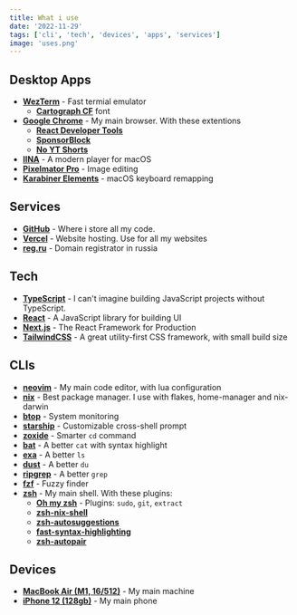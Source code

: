 ```yaml
---
title: What i use
date: '2022-11-29'
tags: ['cli', 'tech', 'devices', 'apps', 'services']
image: 'uses.png'
---
```


## Desktop Apps

- [**WezTerm**](https://wezfurlong.org/wezterm) - Fast termial emulator
  - [**Cartograph CF**](https://connary.com/cartograph.html) font
- [**Google Chrome**](https://www.google.com/chrome) - My main browser. With
  these extentions
  - [**React Developer Tools**](https://chrome.google.com/webstore/detail/react-developer-tools/fmkadmapgofadopljbjfkapdkoienihi?hl=en)
  - [**SponsorBlock**](https://chrome.google.com/webstore/detail/sponsorblock-for-youtube/mnjggcdmjocbbbhaepdhchncahnbgone)
  - [**No YT Shorts**](https://chrome.google.com/webstore/detail/no-youtube-shorts/hjfkenebldkfgibelglepinlabpjfbll)
- [**IINA**](https://iina.io) - A modern player for macOS
- [**Pixelmator Pro**](https://www.pixelmator.com/pro) - Image editing
- [**Karabiner Elements**](https://karabiner-elements.pqrs.org) - macOS keyboard
  remapping

## Services

- [**GitHub**](https://github.com) - Where i store all my code.
- [**Vercel**](https://vercel.com) - Website hosting. Use for all my websites
- [**reg.ru**](https://reg.ru) - Domain registrator in russia

## Tech

- [**TypeScript**](https://www.typescriptlang.org) - I can't imagine building
  JavaScript projects without TypeScript.
- [**React**](https://reactjs.org) - A JavaScript library for building UI
- [**Next.js**](https://nextjs.org) - The React Framework for Production
- [**TailwindCSS**](https://tailwindcss.com) - A great utility-first CSS
  framework, with small build size

## CLIs

- [**neovim**](https://neovim.io) - My main code editor, with lua configuration
- [**nix**](https://nixos.org) - Best package manager. I use with flakes,
  home-manager and nix-darwin
- [**btop**](https://github.com/aristocratos/btop) - System monitoring
- [**starship**](https://starship.rs) - Customizable cross-shell prompt
- [**zoxide**](https://github.com/ajeetdsouza/zoxide) - Smarter `cd` command
- [**bat**](https://github.com/sharkdp/bat) - A better `cat` with syntax
  highlight
- [**exa**](https://the.exa.website) - A better `ls`
- [**dust**](https://github.com/bootandy/dust) - A better `du`
- [**ripgrep**](https://github.com/BurntSushi/ripgrep) - A better `grep`
- [**fzf**](https://github.com/junegunn/fzf) - Fuzzy finder
- [**zsh**](https://zsh.org) - My main shell. With these plugins:
  - [**Oh my zsh**](https://ohmyz.sh) - Plugins: `sudo`, `git`, `extract`
  - [**zsh-nix-shell**](https://github.com/chisui/zsh-nix-shell)
  - [**zsh-autosuggestions**](https://github.com/zsh-users/zsh-autosuggestions)
  - [**fast-syntax-highlighting**](https://github.com/zdharma-continuum/fast-syntax-highlighting)
  - [**zsh-autopair**](https://github.com/hlissner/zsh-autopair)

## Devices

- [**MacBook Air (M1, 16/512)**](https://www.apple.com/shop/buy-mac/macbook-air/m1-chip) -
  My main machine
- [**iPhone 12 (128gb)**](https://www.apple.com/shop/buy-iphone/iphone-12) - My
  main phone
